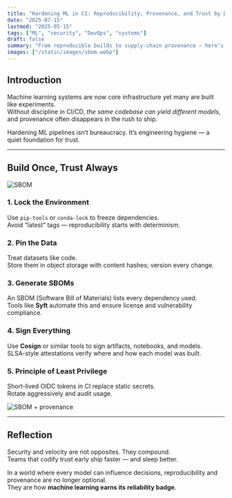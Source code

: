 ```yaml
---
title: "Hardening ML in CI: Reproducibility, Provenance, and Trust by Design"
date: "2025-07-15"
lastmod: "2025-05-15"
tags: ["ML", "security", "DevOps", "systems"]
draft: false
summary: "From reproducible builds to supply-chain provenance — here’s how to secure ML pipelines without slowing innovation."
images: ["/static/images/sbom.webp"]
---
```


## Introduction

Machine learning systems are now core infrastructure yet many are built like experiments.  
Without discipline in CI/CD, *the same codebase can yield different models*, and provenance often disappears in the rush to ship.

Hardening ML pipelines isn’t bureaucracy. It’s engineering hygiene — a quiet foundation for trust.

---

## Build Once, Trust Always

![SBOM](/static/images/sbom.webp)

### 1. Lock the Environment

Use `pip-tools` or `conda-lock` to freeze dependencies.  
Avoid “latest” tags — reproducibility starts with determinism.

### 2. Pin the Data

Treat datasets like code.  
Store them in object storage with content hashes; version every change.

### 3. Generate SBOMs

An SBOM (Software Bill of Materials) lists every dependency used.  
Tools like **Syft** automate this and ensure license and vulnerability compliance.

### 4. Sign Everything

Use **Cosign** or similar tools to sign artifacts, notebooks, and models.  
SLSA-style attestations verify where and how each model was built.

### 5. Principle of Least Privilege

Short-lived OIDC tokens in CI replace static secrets.  
Rotate aggressively and audit usage.

![SBOM + provenance](/static/images/sbom.webp)

---

## Reflection

Security and velocity are not opposites. They compound.  
Teams that codify trust early ship faster — and sleep better.

In a world where every model can influence decisions, reproducibility and provenance are no longer optional.  
They are how **machine learning earns its reliability badge**.

